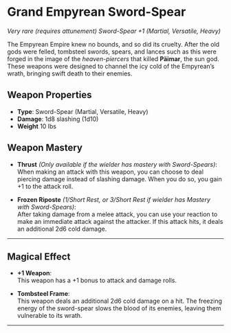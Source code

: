 # Grand Empyrean Sword-Spear

_Very rare (requires attunement)_
_Sword-Spear +1 (Martial, Versatile, Heavy)_

The Empyrean Empire knew no bounds, and so did its cruelty. After the old gods were felled, tombsteel swords, spears, and lances such as this were forged in the image of the _heaven-piercers_ that killed **Päimar**, the sun god. These weapons were designed to channel the icy cold of the Empyrean’s wrath, bringing swift death to their enemies.

## Weapon Properties

- **Type**: Sword-Spear (Martial, Versatile, Heavy)
- **Damage**: 1d8 slashing (1d10)
- **Weight** 10 lbs

## Weapon Mastery

- **Thrust** _(Only available if the wielder has mastery with Sword-Spears)_:  
   When making an attack with this weapon, you can choose to deal piercing damage instead of slashing damage. When you do so, you gain +1 to the attack roll.

- **Frozen Riposte** _(1/Short Rest, or 3/Short Rest if wielder has Mastery with Sword-Spears)_:  
   After taking damage from a melee attack, you can use your reaction to make an immediate attack against the attacker. If this attack hits, it deals an additional 2d6 cold damage.

---

## Magical Effect

- **+1 Weapon**:  
   This weapon has a +1 bonus to attack and damage rolls.

- **Tombsteel Frame**:  
   This weapon deals an additional 2d6 cold damage on a hit. The freezing energy of the sword-spear slows the blood of its enemies, leaving them vulnerable to its wrath.

---
